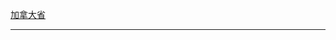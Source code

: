 {{flagicon|UK}} [[加拿大省]]<noinclude>
----
{{CAN-all}}
[[Category:加拿大旗幟模板|{{PAGENAME}}]]
[[Category:美洲国家模板|{{PAGENAME}}]]
</noinclude>